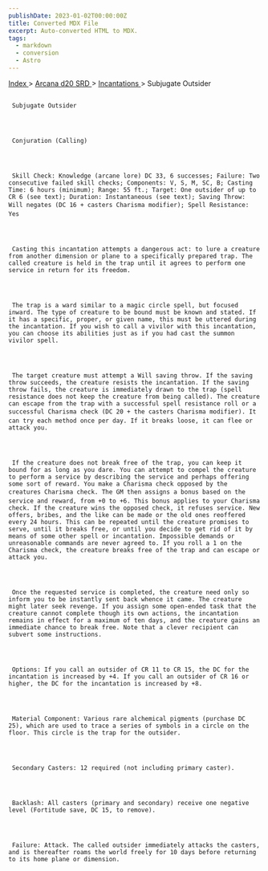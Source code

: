 ```yaml
---
publishDate: 2023-01-02T00:00:00Z
title: Converted MDX File
excerpt: Auto-converted HTML to MDX.
tags:
  - markdown
  - conversion
  - Astro
---
```


[
Index
](-index) >
[
Arcana d20 SRD
](arcana-d20-srd-index) >
[
Incantations
](arcana-d20-srd-incantations-index) > Subjugate Outsider

##

     Subjugate Outsider




     Conjuration (Calling)




     Skill Check: Knowledge (arcane lore) DC 33, 6 successes; Failure: Two consecutive failed skill checks; Components: V, S, M, SC, B; Casting Time: 6 hours (minimum); Range: 55 ft.; Target: One outsider of up to CR 6 (see text); Duration: Instantaneous (see text); Saving Throw: Will negates (DC 16 + casters Charisma modifier); Spell Resistance: Yes




     Casting this incantation attempts a dangerous act: to lure a creature from another dimension or plane to a specifically prepared trap. The called creature is held in the trap until it agrees to perform one service in return for its freedom.




     The trap is a ward similar to a magic circle spell, but focused inward. The type of creature to be bound must be known and stated. If it has a specific, proper, or given name, this must be uttered during the incantation. If you wish to call a vivilor with this incantation, you can choose its abilities just as if you had cast the summon vivilor spell.




     The target creature must attempt a Will saving throw. If the saving throw succeeds, the creature resists the incantation. If the saving throw fails, the creature is immediately drawn to the trap (spell resistance does not keep the creature from being called). The creature can escape from the trap with a successful spell resistance roll or a successful Charisma check (DC 20 + the casters Charisma modifier). It can try each method once per day. If it breaks loose, it can flee or attack you.




     If the creature does not break free of the trap, you can keep it bound for as long as you dare. You can attempt to compel the creature to perform a service by describing the service and perhaps offering some sort of reward. You make a Charisma check opposed by the creatures Charisma check. The GM then assigns a bonus based on the service and reward, from +0 to +6. This bonus applies to your Charisma check. If the creature wins the opposed check, it refuses service. New offers, bribes, and the like can be made or the old ones reoffered every 24 hours. This can be repeated until the creature promises to serve, until it breaks free, or until you decide to get rid of it by means of some other spell or incantation. Impossible demands or unreasonable commands are never agreed to. If you roll a 1 on the Charisma check, the creature breaks free of the trap and can escape or attack you.




     Once the requested service is completed, the creature need only so inform you to be instantly sent back whence it came. The creature might later seek revenge. If you assign some open-ended task that the creature cannot complete though its own actions, the incantation remains in effect for a maximum of ten days, and the creature gains an immediate chance to break free. Note that a clever recipient can subvert some instructions.




     Options: If you call an outsider of CR 11 to CR 15, the DC for the incantation is increased by +4. If you call an outsider of CR 16 or higher, the DC for the incantation is increased by +8.




     Material Component: Various rare alchemical pigments (purchase DC 25), which are used to trace a series of symbols in a circle on the floor. This circle is the trap for the outsider.




     Secondary Casters: 12 required (not including primary caster).




     Backlash: All casters (primary and secondary) receive one negative level (Fortitude save, DC 15, to remove).




     Failure: Attack. The called outsider immediately attacks the casters, and is thereafter roams the world freely for 10 days before returning to its home plane or dimension.
